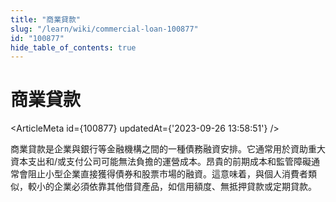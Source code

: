 ```yaml
---
title: "商業貸款"
slug: "/learn/wiki/commercial-loan-100877"
id: "100877"
hide_table_of_contents: true
---
```



# 商業貸款

<ArticleMeta id={100877} updatedAt={'2023-09-26 13:58:51'} />
<div className='border-solid border-b border-t-0 my-4 border-[var(--ifm-color-gray-300)]' />

商業貸款是企業與銀行等金融機構之間的一種債務融資安排。它通常用於資助重大資本支出和/或支付公司可能無法負擔的運營成本。昂貴的前期成本和監管障礙通常會阻止小型企業直接獲得債券和股票市場的融資。這意味着，與個人消費者類似，較小的企業必須依靠其他借貸產品，如信用額度、無抵押貸款或定期貸款。
